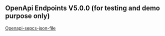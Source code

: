 
## OpenApi Endpoints V5.0.0 (for testing and demo purpose only)

[Openapi-sepcs-json-file](../../openapi/openapi-5.0.0.json)

<SwaggerUI url="../../openapi/openapi-5.0.0.json" />
